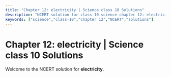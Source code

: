 ```yaml
---
title: "Chapter 12: electricity | Science class 10 Solutions"
description: "NCERT solution for class 10 science chapter 12: electricity."
keywords: ["science","class-10","chapter 12","NCERT","solutions"]
---
```


# Chapter 12: electricity | Science class 10 Solutions

Welcome to the NCERT solution for **electricity**.

